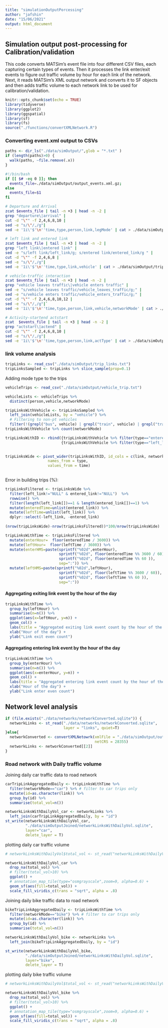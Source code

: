 ```yaml
---
title: "simulationOutputPorcessing"
author: "jafshin"
date: "15/06/2021"
output: html_document
---
```


## Simulation output post-processing for Calibration/validation

This code converts MATSim's event file into four different CSV files, each capturing certain types of events.
Then it processes the link enter/exit events to figure out traffic volume by hour for each link of the network.
Next, it reads MATSim's XML output network and converts it to SF objects and then adds traffic volume to each network link to be used for calibration/validation.

```r
knitr::opts_chunk$set(echo = TRUE)
library(tidyverse)
library(ggplot2)
library(ggspatial)
library(sf)
library(fs)
source("./functions/convertXMLNetwork.R")
```

### Converting event.xml output to CSVs

```r
paths <- dir_ls("./data/simOutput/",glob = "*.txt" )
if (length(paths)>0) {
  walk(paths, ~file.remove(.x))
}
```

```bash

#!/bin/bash
if [[ $# -eq 0 ]]; then
  events_file=./data/simOutput/output_events.xml.gz;
else
  events_file=$1
fi

# Departure and Arrival
zcat $events_file | tail -n +3 | head -n -2 |
grep "departure\|arrival" |
cut -d "\"" -f 2,4,6,8,10 |
sed -e "s/\"/,/g"|
sed -e '1i\'$'\n''time,type,person,link,legMode' | cat > ./data/simOutput/person_trip.txt

# left link and entered link
zcat $events_file | tail -n +3 | head -n -2 |
grep "left link\|entered link" |
sed -e "s/left link/left_link/g; s/entered link/entered_link/g " |
cut -d "\"" -f 2,4,6,8 |
sed -e "s/\"/,/g"|
sed -e '1i\'$'\n''time,type,link,vehicle' | cat > ./data/simOutput/trip_links.txt

# vehicle-traffic interaction
zcat $events_file | tail -n +3 | head -n -2 |
grep "vehicle leaves traffic\|vehicle enters traffic" |
sed -e "s/vehicle leaves traffic/vehicle_leaves_traffic/g;" |
sed -e "s/vehicle enters traffic/vehicle_enters_traffic/g;" |
cut -d "\"" -f 2,4,6,8,10,12 |
sed -e "s/\"/,/g"|`
sed -e '1i\'$'\n''time,type,person,link,vehicle,networkMode' | cat > ./data/simOutput/vehicle_trip.txt

# Activity-startend actstart
zcat  $events_file | tail -n +3 | head -n -2 |
grep "actstart\|actend" |
cut -d "\"" -f 2,4,6,8,10 |
sed -e "s/\"/,/g"|
sed -e '1i\'$'\n''time,type,person,link,actType' | cat > ./data/simOutput/person_act.txt

```

### link volume analysis

```r

tripLinks <- read_csv("./data/simOutput/trip_links.txt") 
tripLinksSampled <- tripLinks %>% slice_sample(prop=0.1) 

```

Adding mode type to the trips

```r
vehicleTrips <- read_csv("./data/simOutput/vehicle_trip.txt")

vehicleLists <- vehicleTrips %>% 
  distinct(person,vehicle,networkMode) 

tripLinksWithVehicle <- tripLinksSampled %>% 
  left_join(vehicleLists, by = "vehicle") %>% 
  # Filtering to non-pt vehicles 
  filter(!(grepl("bus", vehicle) | grepl("train", vehicle) | grepl("tram", vehicle)))
tripLinksWithVehicle %>% count(networkMode)

tripLinksWithID <- rbind({tripLinksWithVehicle %>% filter(type=="entered_link") %>% mutate(id=row_number())},
                         {tripLinksWithVehicle %>% filter(type=="left_link") %>% mutate(id=row_number())})
                         

tripLinksWide <- pivot_wider(tripLinksWithID, id_cols = c(link, networkMode, vehicle, person), 
                   names_from = type, 
                   values_from = time)
  
```

Error in building trips (%):

```r

tripLinksFiltered <- tripLinksWide %>% 
  filter(left_link!="NULL" & entered_link!="NULL")  %>% 
  rowwise() %>% 
  filter(length(left_link[])==1 & length(entered_link[])==1) %>%  
  mutate(enteredTime=unlist(entered_link)) %>% 
  mutate(leftTime=unlist(left_link)) %>% 
  dplyr::select(-left_link, -entered_link)
   
(nrow(tripLinksWide)-nrow(tripLinksFiltered))*100/nrow(tripLinksWide)

```

```r

tripLinksWithTime <- tripLinksFiltered %>% 
  mutate(enterHour=  floor(enteredTime / 3600)) %>% 
  mutate(leftHour=  floor(leftTime / 3600)) %>% 
  mutate(enterHMS=paste(sprintf("%02d",enterHour),
                        sprintf("%02d", floor(enteredTime %% 3600 / 60)),
                        sprintf("%02d", floor(enteredTime %% 60 )),
                        sep=":")) %>% 
  mutate(leftHMS=paste(sprintf("%02d",leftHour),
                        sprintf("%02d", floor(leftTime %% 3600 / 60)),
                        sprintf("%02d", floor(leftTime %% 60 )),
                        sep=":"))

```

#### Aggregating exiting link event by the hour of the day

```r

tripLinksWithTime %>% 
  group_by(leftHour) %>% 
  summarise(n=n()) %>% 
  ggplot(aes(x=leftHour, y=n)) +
  geom_col() +
  labs(title = "Aggregated exiting link event count by the hour of the day") +
  xlab("Hour of the day") +
  ylab("Link exit even count")

```

#### Aggregating entering link event by the hour of the day

```r

tripLinksWithTime %>% 
  group_by(enterHour) %>% 
  summarise(n=n()) %>% 
  ggplot(aes(x=enterHour, y=n)) +
  geom_col() +
  labs(title = "Aggregated entering link event count by the hour of the day") +
  xlab("Hour of the day") +
  ylab("Link enter even count")

```


## Network level analysis

```r

if (file.exists("./data/networks/networkConverted.sqlite")) {
  networkLinks <- st_read("./data/networks/networkConverted.sqlite", 
                          layer = "links", quiet=T)
}else{
  networkConverted <- convertXMLNetowrk(xmlFile = "./data/simOutput/output_network.xml",
                                        netCRS = 28355)
  networkLinks <- networkConverted[[2]]
}

```

### Road network with Daily traffic volume

Joining daily car traffic data to road network

```r

carTripLinkAggregatedDaily <- tripLinksWithTime %>% 
  filter(networkMode=="car") %>% # filter to car trips only
  mutate(id=as.character(link)) %>% 
  group_by(id) %>% 
  summarise(total_vol=n())

networkLinksWithDailyVol_car <- networkLinks %>% 
  left_join(carTripLinkAggregatedDaily, by = "id")   
st_write(networkLinksWithDailyVol_car, 
         "./data/simOutputJoined/networkLinksWithDailyVol.sqlite",
         layer="car",
         delete_layer = T)
```

plotting daily car traffic volume

```r

# networkLinksWithDailyVol$total_vol <- st_read("networkLinksWithDailyVol.sqlite")

networkLinksWithDailyVol_car %>% 
  drop_na(total_vol) %>% 
  # filter(total_vol>10) %>% 
  ggplot() +
  # annotation_map_tile(type="osmgrayscale",zoom=9, alpha=0.6) +
  geom_sf(aes(fill=total_vol)) +
  scale_fill_viridis_c(trans = "sqrt", alpha = .8) 

```


Joining daily bike traffic data to road network

```r

bikeTripLinkAggregatedDaily <- tripLinksWithTime %>% 
  filter(networkMode=="bike") %>% # filter to car trips only
  mutate(id=as.character(link)) %>% 
  group_by(id) %>% 
  summarise(total_vol=n())

networkLinksWithDailyVol_bike <- networkLinks %>% 
  left_join(bikeTripLinkAggregatedDaily, by = "id")   

st_write(networkLinksWithDailyVol_bike, 
         "./data/simOutputJoined/networkLinksWithDailyVol.sqlite",
         layer="bike",
         delete_layer = T)
```

plotting daily bike traffic volume

```r

# networkLinksWithDailyVol$total_vol <- st_read("networkLinksWithDailyVol.sqlite")

networkLinksWithDailyVol_bike %>% 
  drop_na(total_vol) %>% 
  # filter(total_vol>10) %>% 
  ggplot() +
  # annotation_map_tile(type="osmgrayscale",zoom=9, alpha=0.6) +
  geom_sf(aes(fill=total_vol)) +
  scale_fill_viridis_c(trans = "sqrt", alpha = .8) 

```

